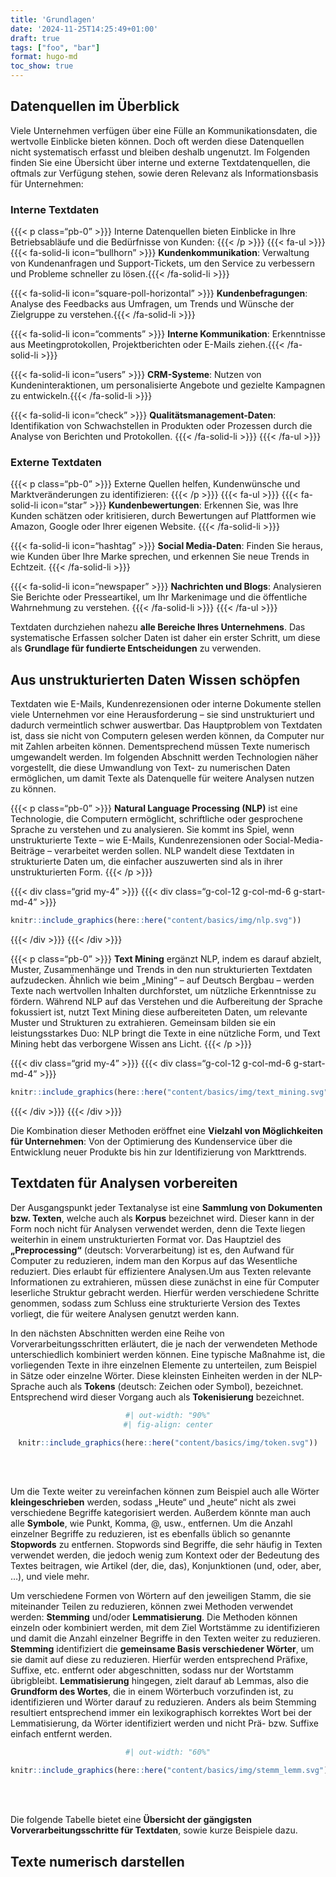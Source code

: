 ```yaml
---
title: 'Grundlagen'
date: '2024-11-25T14:25:49+01:00'
draft: true
tags: ["foo", "bar"]
format: hugo-md
toc_show: true
---
```



## Datenquellen im Überblick


Viele Unternehmen verfügen über eine Fülle an Kommunikationsdaten, die wertvolle Einblicke bieten können. Doch oft werden diese Datenquellen nicht systematisch erfasst und bleiben deshalb ungenutzt. Im Folgenden finden Sie eine Übersicht über interne und externe Textdatenquellen, die oftmals zur Verfügung stehen, sowie deren Relevanz als Informationsbasis für Unternehmen:


### Interne Textdaten

{{{< p class="pb-0" >}}}
Interne Datenquellen bieten Einblicke in Ihre Betriebsabläufe und die Bedürfnisse von Kunden:
{{{< /p >}}}
{{{< fa-ul >}}}
  {{{< fa-solid-li icon="bullhorn" >}}}	**Kundenkommunikation**: Verwaltung von Kundenanfragen und Support-Tickets, um den Service zu verbessern und Probleme schneller zu lösen.{{{< /fa-solid-li >}}}
    
  {{{< fa-solid-li icon="square-poll-horizontal" >}}} **Kundenbefragungen**: Analyse des Feedbacks aus Umfragen, um Trends und Wünsche der Zielgruppe zu verstehen.{{{< /fa-solid-li >}}}

  {{{< fa-solid-li icon="comments" >}}} **Interne Kommunikation**: Erkenntnisse aus Meetingprotokollen, Projektberichten oder E-Mails ziehen.{{{< /fa-solid-li >}}}

  {{{< fa-solid-li icon="users" >}}}	**CRM-Systeme**: Nutzen von Kundeninteraktionen, um personalisierte Angebote und gezielte Kampagnen zu entwickeln.{{{< /fa-solid-li >}}}

  {{{< fa-solid-li icon="check" >}}}	**Qualitätsmanagement-Daten**: Identifikation von Schwachstellen in Produkten oder Prozessen durch die Analyse von Berichten und Protokollen. {{{< /fa-solid-li >}}}
{{{< /fa-ul >}}}


### Externe Textdaten

{{{< p class="pb-0" >}}}
Externe Quellen helfen, Kundenwünsche und Marktveränderungen zu identifizieren:
{{{< /p >}}}
{{{< fa-ul >}}}
  {{{< fa-solid-li icon="star" >}}}		**Kundenbewertungen**: Erkennen Sie, was Ihre Kunden schätzen oder kritisieren, durch Bewertungen auf Plattformen wie Amazon, Google oder Ihrer eigenen Website. {{{< /fa-solid-li >}}}
  
  {{{< fa-solid-li icon="hashtag" >}}}	**Social Media-Daten**: Finden Sie heraus, wie Kunden über Ihre Marke sprechen, und erkennen Sie neue Trends in Echtzeit. {{{< /fa-solid-li >}}}

  {{{< fa-solid-li icon="newspaper" >}}}	**Nachrichten und Blogs**: Analysieren Sie Berichte oder Presseartikel, um Ihr Markenimage und die öffentliche Wahrnehmung zu verstehen. {{{< /fa-solid-li >}}}
{{{< /fa-ul >}}}


Textdaten durchziehen nahezu **alle Bereiche Ihres Unternehmens**. Das systematische Erfassen solcher Daten ist daher ein erster Schritt, um diese als **Grundlage für fundierte Entscheidungen** zu verwenden. 






## Aus unstrukturierten Daten Wissen schöpfen


Textdaten wie E-Mails, Kundenrezensionen oder interne Dokumente stellen viele Unternehmen vor eine Herausforderung – sie sind unstrukturiert und dadurch vermeintlich schwer auswertbar. Das Hauptproblem von Textdaten ist, dass sie nicht von Computern gelesen werden können, da Computer nur mit Zahlen arbeiten können. Dementsprechend müssen Texte numerisch umgewandelt werden. Im folgenden Abschnitt werden Technologien näher vorgestellt, die diese Umwandlung von Text- zu numerischen Daten ermöglichen, um damit Texte als Datenquelle für weitere Analysen nutzen zu können. 

{{{< p class="pb-0" >}}}
**Natural Language Processing (NLP)** ist eine Technologie, die Computern ermöglicht, schriftliche oder gesprochene Sprache zu verstehen und zu analysieren. Sie kommt ins Spiel, wenn unstrukturierte Texte – wie E-Mails, Kundenrezensionen oder Social-Media-Beiträge – verarbeitet werden sollen. NLP wandelt diese Textdaten in strukturierte Daten um, die einfacher auszuwerten sind als in ihrer unstrukturierten Form.
{{{< /p >}}}

{{{< div class="grid my-4" >}}} {{{< div class="g-col-12 g-col-md-6 g-start-md-4" >}}} 

```r
knitr::include_graphics(here::here("content/basics/img/nlp.svg"))
```

{{{< /div >}}} {{{< /div >}}}

{{{< p class="pb-0" >}}}
**Text Mining** ergänzt NLP, indem es darauf abzielt, Muster, Zusammenhänge und Trends in den nun strukturierten Textdaten aufzudecken. Ähnlich wie beim „Mining“ – auf Deutsch Bergbau – werden Texte nach wertvollen Inhalten durchforstet, um nützliche Erkenntnisse zu fördern. Während NLP auf das Verstehen und die Aufbereitung der Sprache fokussiert ist, nutzt Text Mining diese aufbereiteten Daten, um relevante Muster und Strukturen zu extrahieren. Gemeinsam bilden sie ein leistungsstarkes Duo: NLP bringt die Texte in eine nützliche Form, und Text Mining hebt das verborgene Wissen ans Licht.
{{{< /p >}}}

{{{< div class="grid my-4" >}}} {{{< div class="g-col-12 g-col-md-6 g-start-md-4" >}}} 

```r
knitr::include_graphics(here::here("content/basics/img/text_mining.svg"))
```

{{{< /div >}}} {{{< /div >}}}

Die Kombination dieser Methoden eröffnet eine **Vielzahl von Möglichkeiten für Unternehmen**: Von der Optimierung des Kundenservice über die Entwicklung neuer Produkte bis hin zur Identifizierung von Markttrends. 




<!-- Das evtl. als eigene Seite anlegen? -->

## Textdaten für Analysen vorbereiten


Der Ausgangspunkt jeder Textanalyse ist eine **Sammlung von Dokumenten bzw. Texten**, welche auch als **Korpus** bezeichnet wird. Dieser kann in der Form noch nicht für Analysen verwendet werden, denn die Texte liegen weiterhin in einem unstrukturierten Format vor. Das Hauptziel des **„Preprocessing“** (deutsch: Vorverarbeitung) ist es, den Aufwand für Computer zu reduzieren, indem man den Korpus auf das Wesentliche reduziert. Dies erlaubt für effizientere Analysen.Um aus Texten relevante Informationen zu extrahieren, müssen diese zunächst in eine für Computer leserliche Struktur gebracht werden. Hierfür werden verschiedene Schritte genommen, sodass zum Schluss eine strukturierte Version des Textes vorliegt, die für weitere Analysen genutzt werden kann. 

In den nächsten Abschnitten werden eine Reihe von Vorverarbeitungsschritten erläutert, die je nach der verwendeten Methode unterschiedlich kombiniert werden können. Eine typische Maßnahme ist, die vorliegenden Texte in ihre einzelnen Elemente zu unterteilen, zum Beispiel in Sätze oder einzelne Wörter. Diese kleinsten Einheiten werden in der NLP-Sprache auch als **Tokens** (deutsch: Zeichen oder Symbol), bezeichnet. Entsprechend wird dieser Vorgang auch als **Tokenisierung** bezeichnet. 

<center>

```r
#| out-width: "90%"
#| fig-align: center

knitr::include_graphics(here::here("content/basics/img/token.svg"))
```
</center>

<br/><br/>



Um die Texte weiter zu vereinfachen können zum Beispiel auch alle Wörter **kleingeschrieben** werden, sodass „Heute“ und „heute“ nicht als zwei verschiedene Begriffe kategorisiert werden. Außerdem könnte man auch alle **Symbole**, wie Punkt, Komma, @, usw., entfernen. Um die Anzahl einzelner Begriffe zu reduzieren, ist es ebenfalls üblich so genannte **Stopwords** zu entfernen. Stopwords sind Begriffe, die sehr häufig in Texten verwendet werden, die jedoch wenig zum Kontext oder der Bedeutung des Textes beitragen, wie Artikel (der, die, das), Konjunktionen (und, oder, aber, ...), und viele mehr. 

Um verschiedene Formen von Wörtern auf den jeweiligen Stamm, die sie miteinander Teilen zu reduzieren, können zwei Methoden verwendet werden: **Stemming** und/oder **Lemmatisierung**. Die Methoden können einzeln oder kombiniert werden, mit dem Ziel Wortstämme zu identifizieren und damit die Anzahl einzelner Begriffe in den Texten weiter zu reduzieren. **Stemming** identifiziert die **gemeinsame Basis verschiedener Wörter**, um sie damit auf diese zu reduzieren. Hierfür werden entsprechend Präfixe, Suffixe, etc. entfernt oder abgeschnitten, sodass nur der Wortstamm übrigbleibt. **Lemmatisierung** hingegen, zielt darauf ab Lemmas, also die **Grundform des Wortes**, die in einem Wörterbuch vorzufinden ist, zu identifizieren und Wörter darauf zu reduzieren. Anders als beim Stemming resultiert entsprechend immer ein lexikographisch korrektes Wort bei der Lemmatisierung, da Wörter identifiziert werden und nicht Prä- bzw. Suffixe einfach entfernt werden. 

<center>

```r
#| out-width: "60%"

knitr::include_graphics(here::here("content/basics/img/stemm_lemm.svg"))
```
</center>

<br/><br/>


Die folgende Tabelle bietet eine **Übersicht der gängigsten Vorverarbeitungsschritte für Textdaten**, sowie kurze Beispiele dazu. 

<!-- insert table  -->


## Texte numerisch darstellen


